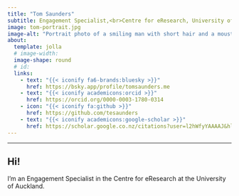 ```yaml
---
title: "Tom Saunders"
subtitle: Engagement Specialist,<br>Centre for eResearch, University of Auckland
image: tom-portrait.jpg
image-alt: "Portrait photo of a smiling man with short hair and a moustache."
about:
  template: jolla
  # image-width:
  image-shape: round
  # id:
  links:
    - text: "{{< iconify fa6-brands:bluesky >}}"
      href: https://bsky.app/profile/tomsaunders.me
    - text: "{{< iconify academicons:orcid >}}"
      href: https://orcid.org/0000-0003-1780-0314
    - icon: "{{< iconify fa:github >}}"
      href: https://github.com/tesaunders
    - text: "{{< iconify academicons:google-scholar >}}"
      href: https://scholar.google.co.nz/citations?user=l2hWfyYAAAAJ&hl=en
---
```

___

## Hi!

I'm an Engagement Specialist in the Centre for eResearch at the University of Auckland.


